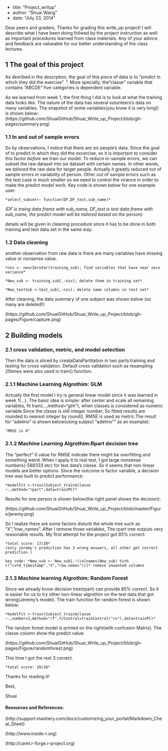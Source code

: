 * title: "Project_writup"
* author: "Shuai Wang"
* date: "July 23, 2014"

Dear peers and graders,
Thanks for grading this write_up project! I will describe what I have been doing follwed by the project instruction as well as important procedures learned from class materials. Any of your advice and feedback are valueable for our better understanding of the class lectures.

## 1 The goal of this project

As desribed in the descrption, the goal of this piece of data is to "predict in which they did the exercise". ". More specially, the "classe" variable that contains "ABCDE" five categories is dependent variable. 

As we learned from week 1, the first thing I did is to look at what the training data looks like. The nature of the data has several volunteers's data on many variables. The snapshot of some variables(you know it is very long!) is shown below:
(https://github.com/ShuaiGitHub/Shuai_Write_up_Project/blob/gh-pages/summary.png)

### 1.1 In and out of sample errors

So by observations, I notice that there are *six* people's data. Since the goal of to predict in which *they* did the excercise, so it is important to consider this factor *before* we train our model. To reduce in-sample errors, we can subset the raw dataset into six dataset with certain names. In other words, we *taliored* the raw data for target people. Actually it greatly reduced out of sample errors in variability of person. Other out of sample errors such as the test case is much smaller so we need to control the virance in order to make the predict model work. Key code is shown below for one example user:

    *select_subset<- function(DF,DF_test,sub_name)*

*(DF is traing data frame with sub_name, DF_test is test data frame with sub_name, the predict model will be tailored based on the person)*

details will be given in cleaning procedure since it has to be done in both training and test data set in the same way.


### 1.2 Data cleaning

another observation from raw data is there are many variables have missing value or nonsense value.

    *nzv <- nearZeroVar(training_sub); find variables that have near zero variance*
  
    *New_sub <- training_sub[,-nzv]; delete them in training set*
  
    *New_testSub <-test_sub[,-nzv]; delete same columns in test set*

After cleaning, the data summary of one subject was shown below (so many are deleted!):

(https://github.com/ShuaiGitHub/Shuai_Write_up_Project/blob/gh-pages/Figure/capture.png) 
  
## 2 Building models

### 2.1 cross validation, metric, and model selection
Then the data is sliced by creataDataPartitation in two parts:training and testing for cross validation. Default cross validation such as resampling 25times were also used in train() function.

### 2.1.1 Machine Learning Algrothim: GLM
Actually the first model I try is general linear model since it was learned in week 1(...). The basic idea is simple: after center and scale all remaining variables, fit train(...,method="glm"), when classes is considered as numeric variable.Since the classe is still integer number, So fitted results are rounded to nearest integer by round(). RMSE is used as metric.The result for "adelmo" is shown below(using subject "adelmo"" as an example):

    "RMSE is 0"
### 2.1.2 Machine Learning Algrothim:Rpart decision tree
The "perfect" 0 value for RMSE indicate there might be overfitting and something weird. When I apply it to real test, I got large nonsense numbers(-588333 etc) for test data's classe. So it seems that non-linear models are better options. Since the outcome is factor variable, a decision tree was built to predict performance:

    *modelFit <-train(Subject_train$classe ~.,method="rpart",data=trainPC)*

Results for one person is shown below(the right panel shows the decision):

(https://github.com/ShuaiGitHub/Shuai_Write_up_Project/blob/master/Figure/jeremy.png)

So I realize there are some factors disturb the whole tree such as "X","row_names". After I remove those variables, The rpart tree outputs very reasonable results. My first attempt for the project got 85% correct:

    *total score: 17/20*
    (only jeremy's prediction has 3 wrong answers, all other get correct prediction.)

    key code: *New_sub <- New_sub[,!(colnames(New_sub) %in% c("cvtd_timestamp","X","row.names"))]* remove unwanted columns

### 2.1.3 Machine learning Algrothim: Random Forest

Since we already know decision tree(rpart) can provide 85% correct. So it is easier for us to try other non-linear algrothim on the test data that got wrong(Jeremy's model). The train function for random forest is shown below:

    *modelFit <-train(Subject_train$classe ~.,number=3,method="rf",trControl=trainControl("cv"),data=trainPC)*

The random forest model is printed on the right(with confusion Matrix). The classe column show the predict value:

 (https://github.com/ShuaiGitHub/Shuai_Write_up_Project/blob/gh-pages/Figure/randomforest.png)

This time I got the rest 3 correct.

    *total score: 20/20*

Thanks for reading it!

Best,

Shuai

#### Resources and References:

[course materials]: slides and examples from class.

(http://support.mashery.com/docs/customizing_your_portal/Markdown_Cheat_Sheet)

(http://www.inside-r.org)

(http://caret.r-forge.r-project.org)
